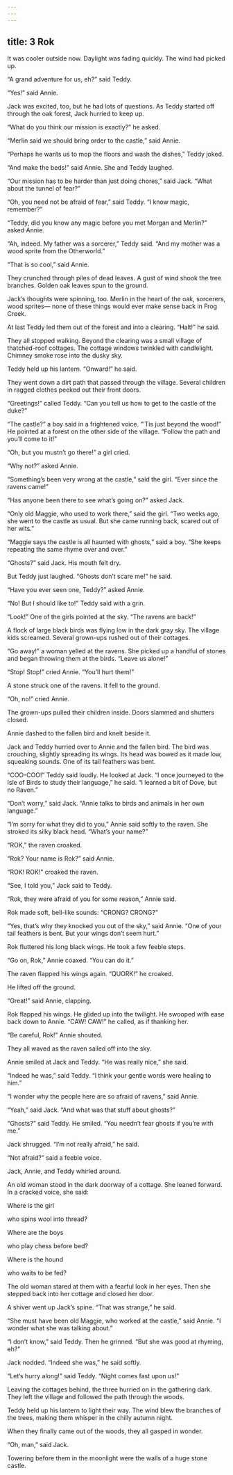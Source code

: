 ```yaml
---
---
---
```

title: 3 Rok
---



It was cooler outside now. Daylight was fading quickly. The wind had picked up.

“A grand adventure for us, eh?” said Teddy.

“Yes!” said Annie.

Jack was excited, too, but he had lots of questions. As Teddy started off through the oak forest, Jack hurried to keep up.

“What do you think our mission is exactly?” he asked.

“Merlin said we should bring order to the castle,” said Annie.

“Perhaps he wants us to mop the floors and wash the dishes,” Teddy joked.

“And make the beds!” said Annie. She and Teddy laughed.

“Our mission has to be harder than just doing chores,” said Jack. “What about the tunnel of fear?”

“Oh, you need not be afraid of fear,” said Teddy. “I know magic, remember?”

“Teddy, did you know any magic before you met Morgan and Merlin?” asked Annie.

“Ah, indeed. My father was a sorcerer,” Teddy said. “And my mother was a wood sprite from the Otherworld.”

“That is so cool,” said Annie.

They crunched through piles of dead leaves. A gust of wind shook the tree branches. Golden oak leaves spun to the ground.

Jack’s thoughts were spinning, too. Merlin in the heart of the oak, sorcerers, wood sprites— none of these things would ever make sense back in Frog Creek.

At last Teddy led them out of the forest and into a clearing. “Halt!” he said.

They all stopped walking. Beyond the clearing was a small village of thatched-roof cottages. The cottage windows twinkled with candlelight. Chimney smoke rose into the dusky sky.

Teddy held up his lantern. “Onward!” he said.

They went down a dirt path that passed through the village. Several children in ragged clothes peeked out their front doors.

“Greetings!” called Teddy. “Can you tell us how to get to the castle of the duke?”

“The castle?” a boy said in a frightened voice. “’Tis just beyond the wood!” He pointed at a forest on the other side of the village. “Follow the path and you’ll come to it!”

“Oh, but you mustn’t go there!” a girl cried.

“Why not?” asked Annie.

“Something’s been very wrong at the castle,” said the girl. “Ever since the ravens came!”

“Has anyone been there to see what’s going on?” asked Jack.

“Only old Maggie, who used to work there,” said the girl. “Two weeks ago, she went to the castle as usual. But she came running back, scared out of her wits.”

“Maggie says the castle is all haunted with ghosts,” said a boy. “She keeps repeating the same rhyme over and over.”

“Ghosts?” said Jack. His mouth felt dry.

But Teddy just laughed. “Ghosts don’t scare me!” he said.

“Have you ever seen one, Teddy?” asked Annie.

“No! But I should like to!” Teddy said with a grin.

“Look!” One of the girls pointed at the sky. “The ravens are back!”

A flock of large black birds was flying low in the dark gray sky. The village kids screamed. Several grown-ups rushed out of their cottages.

“Go away!” a woman yelled at the ravens. She picked up a handful of stones and began throwing them at the birds. “Leave us alone!”

“Stop! Stop!” cried Annie. “You’ll hurt them!”

A stone struck one of the ravens. It fell to the ground.

“Oh, no!” cried Annie.

The grown-ups pulled their children inside. Doors slammed and shutters closed.

Annie dashed to the fallen bird and knelt beside it.

Jack and Teddy hurried over to Annie and the fallen bird. The bird was crouching, slightly spreading its wings. Its head was bowed as it made low, squeaking sounds. One of its tail feathers was bent.

“COO-COO!” Teddy said loudly. He looked at Jack. “I once journeyed to the Isle of Birds to study their language,” he said. “I learned a bit of Dove, but no Raven.”

“Don’t worry,” said Jack. “Annie talks to birds and animals in her own language.”



“I’m sorry for what they did to you,” Annie said softly to the raven. She stroked its silky black head. “What’s your name?”

“ROK,” the raven croaked.

“Rok? Your name is Rok?” said Annie.

“ROK! ROK!” croaked the raven.

“See, I told you,” Jack said to Teddy.

“Rok, they were afraid of you for some reason,” Annie said.

Rok made soft, bell-like sounds: “CRONG? CRONG?”

“Yes, that’s why they knocked you out of the sky,” said Annie. “One of your tail feathers is bent. But your wings don’t seem hurt.”

Rok fluttered his long black wings. He took a few feeble steps.

“Go on, Rok,” Annie coaxed. “You can do it.”

The raven flapped his wings again. “QUORK!” he croaked.

He lifted off the ground.

“Great!” said Annie, clapping.

Rok flapped his wings. He glided up into the twilight. He swooped with ease back down to Annie. “CAW! CAW!” he called, as if thanking her.

“Be careful, Rok!” Annie shouted.

They all waved as the raven sailed off into the sky.

Annie smiled at Jack and Teddy. “He was really nice,” she said.

“Indeed he was,” said Teddy. “I think your gentle words were healing to him.”

“I wonder why the people here are so afraid of ravens,” said Annie.

“Yeah,” said Jack. “And what was that stuff about ghosts?”

“Ghosts?” said Teddy. He smiled. “You needn’t fear ghosts if you’re with me.”

Jack shrugged. “I’m not really afraid,” he said.

“Not afraid?” said a feeble voice.

Jack, Annie, and Teddy whirled around.

An old woman stood in the dark doorway of a cottage. She leaned forward. In a cracked voice, she said:

Where is the girl

who spins wool into thread?

Where are the boys

who play chess before bed?

Where is the hound

who waits to be fed?



The old woman stared at them with a fearful look in her eyes. Then she stepped back into her cottage and closed her door.

A shiver went up Jack’s spine. “That was strange,” he said.



“She must have been old Maggie, who worked at the castle,” said Annie. “I wonder what she was talking about.”

“I don’t know,” said Teddy. Then he grinned. “But she was good at rhyming, eh?”

Jack nodded. “Indeed she was,” he said softly.

“Let’s hurry along!” said Teddy. “Night comes fast upon us!”

Leaving the cottages behind, the three hurried on in the gathering dark. They left the village and followed the path through the woods.

Teddy held up his lantern to light their way. The wind blew the branches of the trees, making them whisper in the chilly autumn night.

When they finally came out of the woods, they all gasped in wonder.

“Oh, man,” said Jack.

Towering before them in the moonlight were the walls of a huge stone castle.